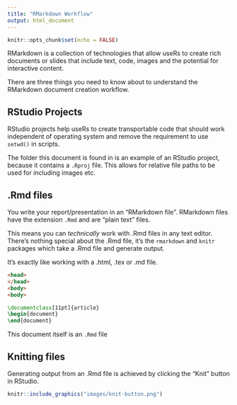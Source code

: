 ```yaml
---
title: "RMarkdown Workflow"
output: html_document
---
```


```r
knitr::opts_chunk$set(echo = FALSE)
```

RMarkdown is a collection of technologies that allow useRs to create rich documents or slides that include text, code, images and the potential for interactive content.

There are three things you need to know about to understand the RMarkdown document creation workflow.

## RStudio Projects

RStudio projects help useRs to create transportable code that should work independent of operating system and remove the requirement to use `setwd()` in scripts.

The folder this document is found in is an example of an RStudio project, because it contains a `.Rproj` file. This allows for relative file paths to be used for including images etc.

## .Rmd files

You write your report/presentation in an "RMarkdown file". RMarkdown files have the extension `.Rmd` and are "plain text" files.

This means you can *technically* work with .Rmd files in any text editor. There's nothing special about the .Rmd file, it's the `rmarkdown` and `knitr` packages which take a .Rmd file and generate output.

It's exactly like working with a .html, .tex or .md file.

```html
<head>
</head>
<body>
<body>
```

```latex
\documentclass[11pt]{article}
\begin{document}
\end{document}
```

This document itself is an `.Rmd` file

## Knitting files

Generating output from an .Rmd file is achieved by clicking the "Knit" button in RStudio.

```r
knitr::include_graphics("images/knit-button.png")
```

